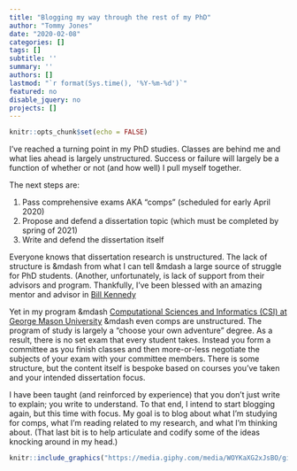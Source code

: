 ```yaml
---
title: "Blogging my way through the rest of my PhD"
author: "Tommy Jones"
date: "2020-02-08"
categories: []
tags: []
subtitle: ''
summary: ''
authors: []
lastmod: "`r format(Sys.time(), '%Y-%m-%d')`"
featured: no
disable_jquery: no
projects: []
---
```


```r
knitr::opts_chunk$set(echo = FALSE)
```

I've reached a turning point in my PhD studies. 
Classes are behind me and what lies ahead is largely unstructured. Success or failure will largely be a function of whether or not (and how well) I pull myself together. 

The next steps are:

1. Pass comprehensive exams AKA "comps" (scheduled for early April 2020)
2. Propose and defend a dissertation topic (which must be completed by spring of 2021)
3. Write and defend the dissertation itself

Everyone knows that dissertation research is unstructured. 
The lack of structure is &mdash from what I can tell &mdash a large source of struggle for PhD students. 
(Another, unfortunately, is lack of support from their advisors and program. 
Thankfully, I've been blessed with an amazing mentor and advisor in [Bill Kennedy](https://cos.gmu.edu/cds/faculty-profile-william-kennedy/.)

Yet in my program &mdash [Computational Sciences and Informatics (CSI) at George Mason University](https://cos.gmu.edu/cds/phd-in-computational-sciences-and-informatics/) &mdash even comps are unstructured.
The program of study is largely a "choose your own adventure" degree. 
As a result, there is no set exam that every student takes. Instead you form a committee as you finish classes and then more-or-less negotiate the subjects of your exam with your committee members. 
There is some structure, but the content itself is bespoke based on courses you've taken and your intended dissertation focus.

I have been taught (and reinforced by experience) that you don't just write to explain; you write to understand.
To that end, I intend to start blogging again, but this time with focus.
My goal is to blog about what I'm studying for comps, what I'm reading related to my research, and what I'm thinking about.
(That last bit is to help articulate and codify some of the ideas knocking around in my head.)

```r
knitr::include_graphics("https://media.giphy.com/media/WOYKaXG2xJsBO/giphy.gif")
```
